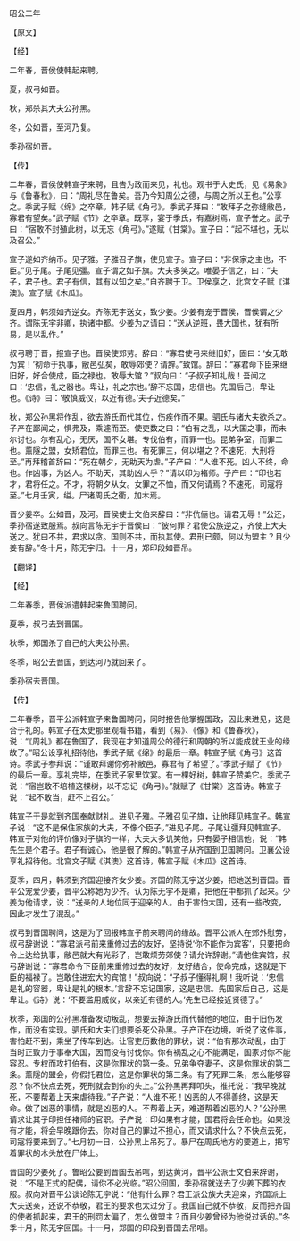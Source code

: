 

昭公二年

【原文】

【经】

二年春，晋侯使韩起来聘。

夏，叔弓如晋。

秋，郑杀其大夫公孙黑。

冬，公如晋，至河乃复。

季孙宿如晋。

【传】

二年春，晋侯使韩宣子来聘，且告为政而来见，礼也。观书于大史氏，见《易象》与《鲁春秋》，曰：“周礼尽在鲁矣。吾乃今知周公之德，与周之所以王也。”公享之。季武子赋《绵》之卒章。韩子赋《角弓》。季武子拜曰：“敢拜子之弥缝敝邑，寡君有望矣。”武子赋《节》之卒章。既享，宴于季氏，有嘉树焉，宣子誉之。武子曰：“宿敢不封殖此树，以无忘《角弓》。”遂赋《甘棠》。宣子曰：“起不堪也，无以及召公。”

宣子遂如齐纳币。见子雅。子雅召子旗，使见宣子。宣子曰：“非保家之主也，不臣。”见子尾。子尾见彊。宣子谓之如子旗。大夫多笑之。唯晏子信之，曰：“夫子，君子也。君子有信，其有以知之矣。”自齐聘于卫。卫侯享之，北宫文子赋《淇澳》。宣子赋《木瓜》。

夏四月，韩须如齐逆女。齐陈无宇送女，致少姜。少姜有宠于晋侯，晋侯谓之少齐。谓陈无宇非卿，执诸中都。少姜为之请曰：“送从逆班，畏大国也，犹有所易，是以乱作。”

叔弓聘于晋，报宣子也。晋侯使郊劳。辞曰：“寡君使弓来继旧好，固曰：‘女无敢为宾！’彻命于执事，敝邑弘矣，敢辱郊使？请辞。”致馆。辞曰：“寡君命下臣来继旧好，好合使成，臣之禄也。敢辱大馆？”叔向曰：“子叔子知礼哉！吾闻之曰：‘忠信，礼之器也。卑让，礼之宗也。’辞不忘国，忠信也。先国后己，卑让也。《诗》曰：‘敬慎威仪，以近有德。’夫子近德矣。”

秋，郑公孙黑将作乱，欲去游氏而代其位，伤疾作而不果。驷氏与诸大夫欲杀之。子产在鄙闻之，惧弗及，乘遽而至。使吏数之曰：“伯有之乱，以大国之事，而未尔讨也。尔有乱心，无厌，国不女堪。专伐伯有，而罪一也。昆弟争室，而罪二也。薰隧之盟，女矫君位，而罪三也。有死罪三，何以堪之？不速死，大刑将至。”再拜稽首辞曰：“死在朝夕，无助天为虐。”子产曰：“人谁不死。凶人不终，命也。作凶事，为凶人。不助天，其助凶人乎？”请以印为褚师。子产曰：“印也若才，君将任之。不才，将朝夕从女。女罪之不恤，而又何请焉？不速死，司寇将至。”七月壬寅，缢。尸诸周氏之衢，加木焉。

晋少姜卒。公如晋，及河。晋侯使士文伯来辞曰：“非伉俪也。请君无辱！”公还，季孙宿遂致服焉。叔向言陈无宇于晋侯曰：“彼何罪？君使公族逆之，齐使上大夫送之。犹曰不共，君求以贪。国则不共，而执其使。君刑已颇，何以为盟主？且少姜有辞。”冬十月，陈无宇归。十一月，郑印段如晋吊。

【翻译】

【经】

二年春季，晋侯派遣韩起来鲁国聘问。

夏季，叔弓去到晋国。

秋季，郑国杀了自己的大夫公孙黑。

冬季，昭公去晋国，到达河乃就回来了。

季孙宿去晋国。

【传】

二年春季，晋平公派韩宣子来鲁国聘问，同时报告他掌握国政，因此来进见，这是合于礼的。韩宣子在太史那里观看书籍，看到《易》、《像》和《鲁春秋》，说：“《周礼》都在鲁国了，我现在才知道周公的德行和周朝的所以能成就王业的缘故了。”昭公设享礼招待他，季武子赋《绵》的最后一章。韩宣子赋《角弓》这首诗。季武子参拜说：“谨敢拜谢你弥补敝邑，寡君有了希望了。”季武子赋了《节》的最后一章。享礼完毕，在季武子家里饮宴。有一棵好树，韩宣子赞美它。季武子说：“宿岂敢不培植这棵树，以不忘记《角弓》。”就赋了《甘棠》这首诗。韩宣子说：“起不敢当，赶不上召公。”

韩宣子于是就到齐国奉献财礼。进见子雅。子雅召见子旗，让他拜见韩宣子。韩宣子说：“这不是保住家族的大夫，不像个臣子。”进见子尾。子尾让彊拜见韩宣子。韩宣子对他的评价像对子旗的一样，大夫大多讥笑他，只有晏子相信他，说：“韩先生是个君子。君子有诚心，他是很了解的。”韩宣子从齐国到卫国聘问。卫襄公设享礼招待他。北宫文子赋《淇澳》这首诗，韩宣子赋《木瓜》这首诗。

夏季，四月，韩须到齐国迎接齐女少姜。齐国的陈无宇送少姜，把她送到晋国。晋平公宠爱少姜，晋平公称她为少齐。认为陈无宇不是卿，把他在中都抓了起来。少姜为他请求，说：“送亲的人地位同于迎亲的人。由于害怕大国，还有一些改变，因此才发生了混乱。”

叔弓到晋国聘问，这是为了回报韩宣子前来聘问的缘故。晋平公派人在郊外慰劳，叔弓辞谢说：“寡君派弓前来重修过去的友好，坚持说‘你不能作为宾客’，只要把命令上达给执事，敝邑就大有光彩了，岂敢烦劳郊使？请允许辞谢。”请他住宾馆，叔弓辞谢说：“寡君命令下臣前来重修过去的友好，友好结合，使命完成，这就是下臣的福禄了。岂敢住进宏大的宾馆！”叔向说：“子叔子懂得礼啊！我听说：‘忠信是礼的容器，卑让是礼的根本。’言辞不忘记国家，这是忠信。先国家后自己，这是卑让。《诗》说：‘不要滥用威仪，以亲近有德的人。’先生已经接近贤德了。”

秋季，郑国的公孙黑准备发动叛乱，想要去掉游氏而代替他的地位，由于旧伤发作，而没有实现。驷氏和大夫们想要杀死公孙黑。子产正在边境，听说了这件事，害怕赶不到，乘坐了传车到达。让官吏历数他的罪状，说：“伯有那次动乱，由于当时正致力于事奉大国，因而没有讨伐你。你有祸乱之心不能满足，国家对你不能容忍。专权而攻打伯有，这是你罪状的第一条。兄弟争夺妻子，这是你罪状的第二条。薰隧的盟会，你假托君位，这是你罪状的第三条。有了死罪三条，怎么能够容忍？你不快点去死，死刑就会到你的头上。”公孙黑再拜叩头，推托说：“我早晚就死，不要帮着上天来虐待我。”子产说：“人谁不死！凶恶的人不得善终，这是天命。做了凶恶的事情，就是凶恶的人。不帮着上天，难道帮着凶恶的人？”公孙黑请求让其子印担任褚师的官职。子产说：印如果有才能，国君将会任命他。如果没有才能，将会早晚跟你去。你对自己的罪过不担心，而又请求什么？不快点去死，司寇将要来到了。”七月初一日，公孙黑上吊死了。暴尸在周氏地方的要道上，把写着罪状的木头放在尸体上。

晋国的少姜死了。鲁昭公要到晋国去吊唁，到达黄河，晋平公派士文伯来辞谢，说：“不是正式的配偶，请你不必光临。”昭公回国，季孙宿就送去了少姜下葬的衣服。叔向对晋平公谈论陈无宇说：“他有什么罪？君王派公族大夫迎亲，齐国派上大夫送亲，还说不恭敬，君王的要求也太过分了。我国自己就不恭敬，反而把齐国的使者抓起来，君王的刑罚太偏了，怎么做盟主？而且少姜曾经为他说过话的。”冬季十月，陈无宇回国。十一月，郑国的印段到晋国去吊唁。

